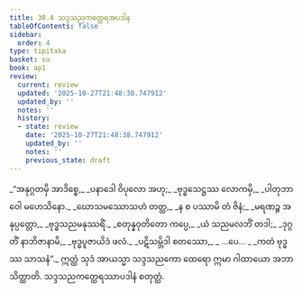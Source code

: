```yaml
---
title: 30.4 သဒ္ဒသညကတ္ထေရအပဒါန
tableOfContents: false
sidebar:
  order: 4
type: tipitaka
basket: su
book: ap1
review:
  current: review
  updated: '2025-10-27T21:48:38.747912'
  updated_by: ''
  notes: ''
  history:
  - state: review
    date: '2025-10-27T21:48:38.747912'
    updated_by: ''
    notes: ''
    previous_state: draft
---
```



<ReviewStatus review={frontmatter.review} showDetails={true} />

<HypothesisAnnotation frontmatter={frontmatter} />

<DynamicBreadcrumb />

<Division number="17" book="ap1" e="ch" v="20" p="277">

<Paragraph number="3380" type="verses" book="ap1">
_“အနုဂ္ဂတမှိ အာဒိစ္စေ,_  
_ပနာဒေါ ဝိပုလော အဟု;_  
_ဗုဒ္ဓသေဋ္ဌဿ လောကမှိ,_  
_ပါတုဘာဝေါ မဟေသိနော._  

</Paragraph>

</Division>
<Division number="18" book="ap1" e="ch" v="20" p="278">

<Paragraph number="3381" type="verses" book="ap1">
_ဃောသမဿောသဟံ တတ္ထ,_  
_န စ ပဿာမိ တံ ဇိနံ;_  
_မရဏဉ္စ အနုပ္ပတ္တော,_  
_ဗုဒ္ဓသညမနုဿရိံ._  

</Paragraph>

</Division>
<Division number="19" book="ap1" e="ch" v="20" p="278">

<Paragraph number="3382" type="verses" book="ap1">
_စတုန္နဝုတိတော ကပ္ပေ,_  
_ယံ သညမလဘိံ တဒါ;_  
_ဒုဂ္ဂတိံ နာဘိဇာနာမိ,_  
_ဗုဒ္ဓပူဇာယိဒံ ဖလံ._  

</Paragraph>

</Division>
<Division number="20" book="ap1" e="ch" v="20" p="278">

<Paragraph number="3383" type="verses" book="ap1">
_ပဋိသမ္ဘိဒါ စတဿော,_  
_ …ပေ… _  
_ကတံ ဗုဒ္ဓဿ သာသနံ”._  

</Paragraph>

<Paragraph number="3384" book="ap1">
ဣတ္ထံ သုဒံ အာယသ္မာ သဒ္ဒသညကော ထေရော ဣမာ ဂါထာယော အဘာသိတ္ထာတိ.

</Paragraph>
</Division>

<Paragraph number="3385" type="center" book="ap1">
သဒ္ဒသညကတ္ထေရဿာပဒါနံ စတုတ္ထံ.
</Paragraph>